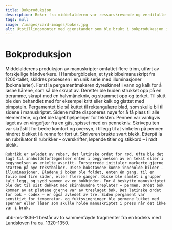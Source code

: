 ```yaml
---
title: Bokproduksjon
description: Bøker fra middelalderen var ressurskrevende og verdifulle.
tags: null
image: /images/card-images/boker.jpg
alt: Utstillingsmonter med gjenstander som ble brukt i bokprodukasjon i fortiden.
---
```



# Bokproduksjon

<Container stil="initial side">
    Middelalderens produksjon av manuskripter omfattet flere trinn, utført av forskjellige håndverkere. I Hamburgbibelen, et tysk bibelmanuskript fra 1200-tallet, skildres prosessen i en unik serie med illuminasjoner (bokmalerier). 
    Først la pergamentmakeren dyreskinnet i vann og kalk for å løsne hårene, som så ble skrapt av. Deretter ble huden strukket opp på en treramme, skrapt med en halvmånekniv, og strammet opp og tørket. 
    Til slutt ble den behandlet med for eksempel kritt eller kalk og glattet med pimpstein. Pergamentet ble så kuttet til rektangulære blad, som skulle bli til sidene i manuskriptet. Sidene måtte disponeres nøye for å få plass til alle elementene, og det ble laget hjelpelinjer for teksten. Pennen var vanligvis laget av en vingefjær fra en gås, spisset med en pennekniv. Skrivepulten var skråstilt for bedre komfort og oversyn, i tillegg til at vinkelen på pennen hindret blekket i å renne for fort ut. Skriveren brukte svart blekk. Etterpå la en rubrikator til rubrikker – overskrifter, løpende titler og stikkord – i rødt blekk. 
    
    Rubrikk er avledet av ruber, det latinske ordet for rød. Ofte ble det lagt til innholdsfortegnelser enten i begynnelsen av en tekst eller i begynnelsen av enkelte avsnitt. Forstørrede initialer markerte gjerne starten på nye tekstbolker. Disse bokstavene kunne inneholde bilder – illuminasjoner. Bladene i boken ble foldet, enten én gang, til en folio med fire sider, eller flere ganger. Disse ble samlet i grupper kalt legg, og sydd sammen av en bokbinder. For å beskytte manuskriptet ble det til sist dekket med skinnbundne treplater – permen. Ordet bok kommer av at platene gjerne var av treslaget bøk. Det latinske ordet for bok – codex – er også avledet av tre. Siden pergament var sensitivt for temperatur- og fuktsvingninger ble permene lukket med spenner eller låser som skulle holde manuskriptet i press når det ikke var i bruk.
</Container>

<Work id="ubb-ms-1836-1" marcus="https://marcus.uib.no/instance/fragment/ubb-ms-1836-1.html">
ubb-ms-1836-1 består av to sammenføyde fragmenter fra en kodeks med Landsloven fra ca. 1320-1350.
</Work>

